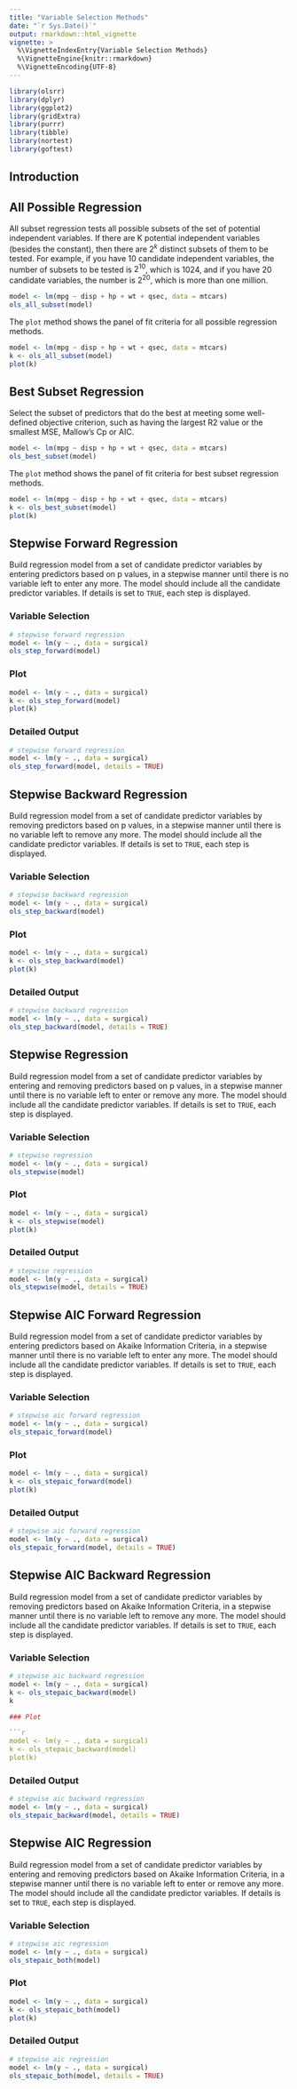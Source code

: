 ```yaml
---
title: "Variable Selection Methods"
date: "`r Sys.Date()`"
output: rmarkdown::html_vignette
vignette: >
  %\VignetteIndexEntry{Variable Selection Methods}
  %\VignetteEngine{knitr::rmarkdown}
  %\VignetteEncoding{UTF-8}
---
```


```r
library(olsrr)
library(dplyr)
library(ggplot2)
library(gridExtra)
library(purrr)
library(tibble)
library(nortest)
library(goftest)
```

<style type="text/css">
#best-subset-regression pre { /* Code block */
  font-size: 10px
}
</style>

## Introduction

## All Possible Regression

All subset regression tests all possible subsets of the set of potential independent variables. If there are K potential independent variables (besides the constant), then there are $2^{k}$ distinct subsets of them to be tested. For example, if you have 10 candidate independent variables, the number of subsets to be tested is $2^{10}$, which is 1024, and if you have 20 candidate variables, the number is $2^{20}$, which is more than one million.

```r
model <- lm(mpg ~ disp + hp + wt + qsec, data = mtcars)
ols_all_subset(model)
```

The `plot` method shows the panel of fit criteria for all possible regression methods. 

```r
model <- lm(mpg ~ disp + hp + wt + qsec, data = mtcars)
k <- ols_all_subset(model)
plot(k)
```

## Best Subset Regression

Select the subset of predictors that do the best at meeting some well-defined objective criterion, 
such as having the largest R2 value or the smallest MSE, Mallow's Cp or AIC.

```r
model <- lm(mpg ~ disp + hp + wt + qsec, data = mtcars)
ols_best_subset(model)
```

The `plot` method shows the panel of fit criteria for best subset regression methods. 

```r
model <- lm(mpg ~ disp + hp + wt + qsec, data = mtcars)
k <- ols_best_subset(model)
plot(k)
```

## Stepwise Forward Regression

Build regression model from a set of candidate predictor variables by entering predictors based on 
p values, in a stepwise manner until there is no variable left to enter any more. The model should include all the candidate predictor variables. If details is set to `TRUE`, each step is displayed.

### Variable Selection

```r
# stepwise forward regression
model <- lm(y ~ ., data = surgical)
ols_step_forward(model)
```

### Plot

```r
model <- lm(y ~ ., data = surgical)
k <- ols_step_forward(model)
plot(k)
```

### Detailed Output

```r
# stepwise forward regression
model <- lm(y ~ ., data = surgical)
ols_step_forward(model, details = TRUE)
```

## Stepwise Backward Regression

Build regression model from a set of candidate predictor variables by removing predictors based on 
p values, in a stepwise manner until there is no variable left to remove any more. The model should include all the candidate predictor variables. If details is set to `TRUE`, each step is displayed.

### Variable Selection

```r
# stepwise backward regression
model <- lm(y ~ ., data = surgical)
ols_step_backward(model)
```

### Plot

```r
model <- lm(y ~ ., data = surgical)
k <- ols_step_backward(model)
plot(k)
```

### Detailed Output

```r
# stepwise backward regression
model <- lm(y ~ ., data = surgical)
ols_step_backward(model, details = TRUE)
```

## Stepwise Regression

Build regression model from a set of candidate predictor variables by entering and removing predictors based on 
p values, in a stepwise manner until there is no variable left to enter or remove any more. The model should include all the candidate predictor variables. If details is set to `TRUE`, each step is displayed.

### Variable Selection

```r
# stepwise regression
model <- lm(y ~ ., data = surgical)
ols_stepwise(model)
```

### Plot

```r
model <- lm(y ~ ., data = surgical)
k <- ols_stepwise(model)
plot(k)
```

### Detailed Output

```r
# stepwise regression
model <- lm(y ~ ., data = surgical)
ols_stepwise(model, details = TRUE)
```

## Stepwise AIC Forward Regression

Build regression model from a set of candidate predictor variables by entering predictors based on 
Akaike Information Criteria, in a stepwise manner until there is no variable left to enter any more.
The model should include all the candidate predictor variables. If details is set to `TRUE`, each step is displayed.

### Variable Selection

```r
# stepwise aic forward regression
model <- lm(y ~ ., data = surgical)
ols_stepaic_forward(model)
```

### Plot

```r
model <- lm(y ~ ., data = surgical)
k <- ols_stepaic_forward(model)
plot(k)
```

### Detailed Output

```r
# stepwise aic forward regression
model <- lm(y ~ ., data = surgical)
ols_stepaic_forward(model, details = TRUE)
```

## Stepwise AIC Backward Regression

Build regression model from a set of candidate predictor variables by removing predictors based on 
Akaike Information Criteria, in a stepwise manner until there is no variable left to remove any more.
The model should include all the candidate predictor variables. If details is set to `TRUE`, each step is displayed.

### Variable Selection

```r
# stepwise aic backward regression
model <- lm(y ~ ., data = surgical)
k <- ols_stepaic_backward(model)
k

### Plot

```r
model <- lm(y ~ ., data = surgical)
k <- ols_stepaic_backward(model)
plot(k)
```

### Detailed Output

```r
# stepwise aic backward regression
model <- lm(y ~ ., data = surgical)
ols_stepaic_backward(model, details = TRUE)
```

## Stepwise AIC Regression

Build regression model from a set of candidate predictor variables by entering and removing predictors based on 
Akaike Information Criteria, in a stepwise manner until there is no variable left to enter or remove any more.
The model should include all the candidate predictor variables. If details is set to `TRUE`, each step is displayed.

### Variable Selection

```r
# stepwise aic regression
model <- lm(y ~ ., data = surgical)
ols_stepaic_both(model)
```

### Plot

```r
model <- lm(y ~ ., data = surgical)
k <- ols_stepaic_both(model)
plot(k)
```

### Detailed Output

```r
# stepwise aic regression
model <- lm(y ~ ., data = surgical)
ols_stepaic_both(model, details = TRUE)
```
